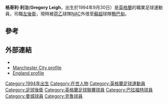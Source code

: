 {{Infobox football biography
| name  = 格哥利·利治
| image = 
| fullname = Gregory Leigh
| birth_date = {{Birth date and age|df=yes|1994|9|30}}
| birth_place = [[英格蘭|英格蘭]][[曼徹斯特|曼徹斯特]]
| height = {{height|m=1.80}}
| position = [[左後衛|左後衛]]
| currentclub = [[阿伯丁足球俱乐部|鴨巴甸]] ([[NAC比達|NAC]]外借)
|clubnumber = 3
| youthyears1 = {{0|000}}?–2004 | youthclubs1 = Sale United
| youthyears2 = 2004–2014 | youthclubs2= [[曼徹斯特城足球會|曼城]]
| years1 = 2014–2015 | clubs1 = [[曼徹斯特城足球會|曼城]] | caps1 = 0 | goals1 = 0
| years2 = 2014–2015 | clubs2 = → [[克魯足球會|克魯]] (外借) | caps2 = 38 | goals2 = 1
| years3 = 2015–2016 | clubs3 = [[布拉德福德城足球俱乐部|巴拉福特]] | caps3 = 0 | goals3 = 0
|years4 = 2016–2018
|clubs4 = [[贝里足球俱乐部|貝利]]
|caps4  = 86
|goals4 = 2
|years5 = 2018–
|clubs5 = [[NAC比達|NAC]]
|caps5  = 16
|goals5 = 1
|years6 = 2019–
|clubs6 = → [[阿伯丁足球俱乐部|鴨巴甸]]  (loan)
|caps6 = 14
|goals6 = 1
| nationalyears1 = 2013 | nationalteam1 = [[英格蘭19歲以下足球代表隊|英格蘭U19]] | nationalcaps1 = 4 |  nationalgoals1 = 0
| pcupdate = 09:11, 24 November 2019 (UTC)
| ntupdate = 08:41, 4 October 2014 (UTC)
}}

'''格哥利·利治'''('''Gregory Leigh'''，出生於1994年9月30日）是[[英格蘭|英格蘭]]的職業足球運動員，司職[[左後衛|左後衛]]，現時被[[荷乙|荷乙]]球隊[[NAC比達|NAC]]外借至[[蘇超|蘇超]]球隊[[阿伯丁足球俱乐部|鴨巴甸]]。

==參考==
{{Reflist}}

==外部連結==
*{{soccerway|gregory-leigh/265361/}}
*[http://www.mcfc.com/Elite-Development-Squad/Defenders/Gregory-Leigh Manchester City profile] {{Wayback|url=http://www.mcfc.com/Elite-Development-Squad/Defenders/Gregory-Leigh |date=20160305193841 }}
*[http://www.thefa.com/england/all-teams/players/l/greg-leigh England profile] {{Wayback|url=http://www.thefa.com/england/all-teams/players/l/greg-leigh |date=20141010170952 }}

{{DEFAULTSORT:Leigh, Greg}}
[[Category:1994年出生|Category:1994年出生]]
[[Category:在世人物|Category:在世人物]]
[[Category:英格蘭足球運動員|Category:英格蘭足球運動員]]
[[Category:足球後衛|Category:足球後衛]]
[[Category:英格蘭足球聯賽球員|Category:英格蘭足球聯賽球員]]
[[Category:巴拉福特球員|Category:巴拉福特球員]]
[[Category:曼城球員|Category:曼城球員]]
[[Category:克魯球員|Category:克魯球員]]